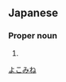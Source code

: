 ==Japanese==
{{ja-kanjitab|横|峯}}

===Proper noun===
{{ja-pos|proper|よこみね}}

# {{surname|lang=ja}}

[[Category:Japanese surnames|よこみね]]